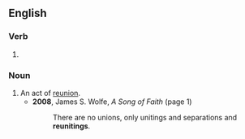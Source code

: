 ==English==

===Verb===
{{head|en|verb form}}

# {{present participle of|en|reunite|nocat=1}}

===Noun===
{{en-noun}}

# An act of [[reunion]].
#* '''2008''', James S. Wolfe, ''A Song of Faith'' (page 1)
#*: There are no unions, only unitings and separations and '''reunitings'''.